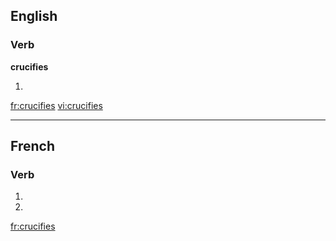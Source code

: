 ==English==

===Verb===
'''crucifies'''

# {{third person singular of|[[crucify]]}}

[[fr:crucifies]]
[[vi:crucifies]]

----
{{see|crucifiés}}
==French==

===Verb===
{{fr-verb-form}}

# {{form of|[[second-person|Second-person]] [[singular]] [[present indicative]]|[[crucifier]]|lang=French}}
# {{form of|Second-person singular [[present subjunctive]]|crucifier|lang=French}}

[[fr:crucifies]]    
{{rfc-auto}}